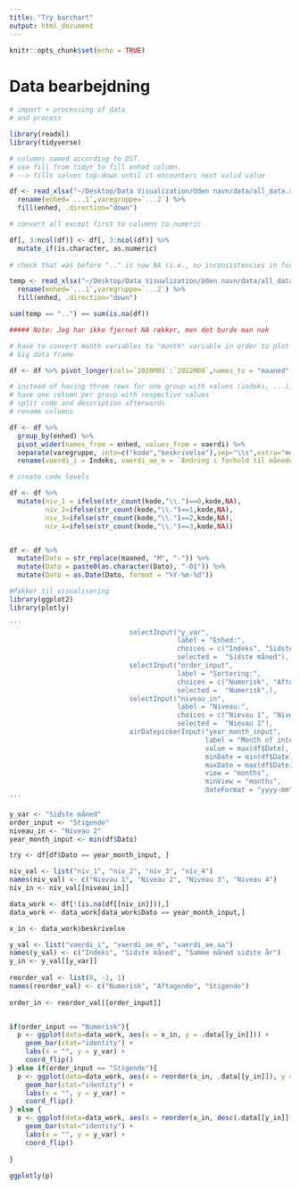 ```yaml
---
title: "Try barchart"
output: html_document
---
```


```r
knitr::opts_chunk$set(echo = TRUE)
```


# Data bearbejdning

```r
# import + processing of data
# and process

library(readxl)
library(tidyverse)

# columns named according to DST. 
# use fill from tidyr to fill enhed column. 
# --> fills values top-down until it encounters next valid value

df <- read_xlsx("~/Desktop/Data Visualization/Uden navn/data/all_data.xlsx", skip = 2) %>% 
  rename(enhed=`...1`,varegruppe=`...2`) %>% 
  fill(enhed, .direction="down")

# convert all except first to columns to numeric 

df[, 3:ncol(df)] <- df[, 3:ncol(df)] %>% 
  mutate_if(is.character, as.numeric)
  
# check that was before ".." is now NA (i.e., no inconsistencies in formatting)

temp <- read_xlsx("~/Desktop/Data Visualization/Uden navn/data/all_data.xlsx", skip = 2) %>% 
  rename(enhed=`...1`,varegruppe=`...2`) %>% 
  fill(enhed, .direction="down")

sum(temp == "..") == sum(is.na(df))

##### Note: Jeg har ikke fjernet NA rækker, men det burde man nok 

# have to convert month variables to "month" variable in order to plot data
# big data frame

df <- df %>% pivot_longer(cols=`2020M01`:`2022M08`,names_to = "maaned",values_to="vaerdi")

# instead of having three rows for one group with values (indeks, ...), 
# have one column per group with respective values
# split code and description afterwards
# rename columns

df <- df %>% 
  group_by(enhed) %>%
  pivot_wider(names_from = enhed, values_from = vaerdi) %>% 
  separate(varegruppe, into=c("kode","beskrivelse"),sep="\\s",extra="merge") %>% 
  rename(vaerdi_i = Indeks, vaerdi_ae_m = `Ændring i forhold til måneden før (pct.)`, vaerdi_ae_aa = `Ændring i forhold til samme måned året før (pct.)`)

# create code levels

df <- df %>% 
  mutate(niv_1 = ifelse(str_count(kode,"\\.")==0,kode,NA), 
         niv_2=ifelse(str_count(kode,"\\.")==1,kode,NA), 
         niv_3=ifelse(str_count(kode,"\\.")==2,kode,NA),
         niv_4=ifelse(str_count(kode,"\\.")==3,kode,NA))


df <- df %>%
  mutate(Dato = str_replace(maaned, "M", "-")) %>%
  mutate(Dato = paste0(as.character(Dato), "-01")) %>% 
  mutate(Dato = as.Date(Dato, format = "%Y-%m-%d"))
```




```r
#Pakker til visualisering
library(ggplot2)
library(plotly)
```


```r
'''
                              selectInput("y_var",
                                          label = "Enhed:",
                                          choices = c("Indeks", "Sidste måned", "Samme måned sidste år"),
                                          selected =  "Sidste måned"),
                              selectInput("order_input",
                                          label = "Sortering:",
                                          choices = c("Numerisk", "Aftagende", "Stigende"),
                                          selected =  "Numerisk",),
                              selectInput("niveau_in",
                                          label = "Niveau:",
                                          choices = c("Nievau 1", "Niveau 2", "Niveau 3", "Niveau 4"),
                                          selected =  "Nievau 1"),
                              airDatepickerInput("year_month_input",
                                                 label = "Month of interest:",
                                                 value = max(df$Date),
                                                 minDate = min(df$Date),
                                                 maxDate = max(df$Date),
                                                 view = "months",
                                                 minView = "months", 
                                                 dateFormat = "yyyy-mm")
'''
```


```r
y_var <- "Sidste måned"
order_input <- "Stigende"
niveau_in <- "Niveau 2"
year_month_input <- min(df$Dato)
```

```r
try <- df[df$Dato == year_month_input, ]
```


```r

niv_val <- list("niv_1", "niv_2", "niv_3", "niv_4")
names(niv_val) <- c("Nievau 1", "Niveau 2", "Niveau 3", "Niveau 4")
niv_in <- niv_val[[niveau_in]]

data_work <- df[!(is.na(df[[niv_in]])),]
data_work <- data_work[data_work$Dato == year_month_input,]

x_in <- data_work$beskrivelse

y_val <- list("vaerdi_i", "vaerdi_ae_m", "vaerdi_ae_aa")
names(y_val) <- c("Indeks", "Sidste måned", "Samme måned sidste år")
y_in <- y_val[[y_var]]
    
reorder_val <- list(0, -1, 1)
names(reorder_val) <- c("Numerisk", "Aftagende", "Stigende")
    
order_in <- reorder_val[[order_input]]


if(order_input == "Numerisk"){
  p <- ggplot(data=data_work, aes(x = x_in, y = .data[[y_in]])) +
    geom_bar(stat="identity") + 
    labs(x = "", y = y_var) +
    coord_flip()
} else if(order_input == "Stigende"){
  p <- ggplot(data=data_work, aes(x = reorder(x_in, .data[[y_in]]), y = .data[[y_in]])) +
    geom_bar(stat="identity") + 
    labs(x = "", y = y_var) +
    coord_flip()
} else {
  p <- ggplot(data=data_work, aes(x = reorder(x_in, desc(.data[[y_in]])), y = .data[[y_in]])) +
    geom_bar(stat="identity") + 
    labs(x = "", y = y_var) +
    coord_flip()
  
}
    
ggplotly(p)


```